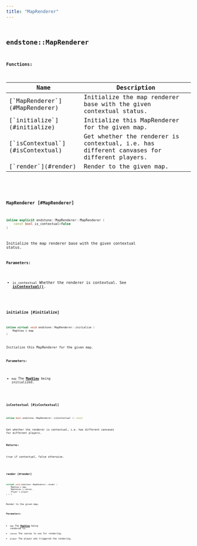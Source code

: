 ```yaml
---
title: "MapRenderer"
---
```


## <code className="doc-symbol doc-symbol-class"/> endstone::MapRenderer

















**Functions:**

<table>
<thead>
   <tr>
      <th>Name</th>
      <th>Description</th>
   </tr>
</thead>
<tbody>
<tr key="classendstone_1_1_map_renderer_1ac44bbcfebbdd168c39e5653ab03805ba">
    <td>[`MapRenderer`](#MapRenderer)</td>
    <td>Initialize the map renderer base with the given contextual status.</td>
</tr>
<tr key="classendstone_1_1_map_renderer_1aa373a4708be2892341831df75a246bfc">
    <td>[`initialize`](#initialize)</td>
    <td>Initialize this MapRenderer for the given map.</td>
</tr>
<tr key="classendstone_1_1_map_renderer_1a2b1e4003332c6d6d04cb86417f857fd3">
    <td>[`isContextual`](#isContextual)</td>
    <td>Get whether the renderer is contextual, i.e. has different canvases for different players.</td>
</tr>
<tr key="classendstone_1_1_map_renderer_1a2ffd5d14ab9ff49f698f187b14159778">
    <td>[`render`](#render)</td>
    <td>Render to the given map.</td>
</tr>
</tbody>
</table>

### <code className="doc-symbol doc-symbol-function"/> MapRenderer [#MapRenderer]

```cpp
inline explicit endstone::MapRenderer::MapRenderer (
    const bool is_contextual=false
) 
```

Initialize the map renderer base with the given contextual status.





**Parameters:**


* `is_contextual` Whether the renderer is contextual. See [**isContextual()**](classendstone_1_1_map_renderer.md#function-iscontextual). 




        
### <code className="doc-symbol doc-symbol-function"/> initialize [#initialize]

```cpp
inline virtual void endstone::MapRenderer::initialize (
    MapView & map
) 
```

Initialize this MapRenderer for the given map.





**Parameters:**


* `map` The [**MapView**](classendstone_1_1_map_view.md) being initialized. 




        
### <code className="doc-symbol doc-symbol-function"/> isContextual [#isContextual]

```cpp
inline bool endstone::MapRenderer::isContextual () const
```

Get whether the renderer is contextual, i.e. has different canvases for different players.





**Returns:**

true if contextual, false otherwise. 





        
### <code className="doc-symbol doc-symbol-function"/> render [#render]

```cpp
virtual void endstone::MapRenderer::render (
    MapView & map,
    MapCanvas & canvas,
    Player & player
) = 0
```

Render to the given map.





**Parameters:**


* `map` The [**MapView**](classendstone_1_1_map_view.md) being rendered to. 
* `canvas` The canvas to use for rendering. 
* `player` The player who triggered the rendering. 




        